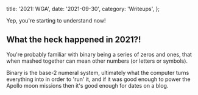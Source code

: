   title: '2021: WGA',
  date: '2021-09-30',
  category: 'Writeups',
};


<PostHero metadata={metadata} />

Yep, you're starting to understand now!

## What the heck happened in 2021?!

You're probably familiar with binary being a series of zeros and ones, that
when mashed together can mean other numbers (or letters or symbols).

Binary is the base-2 numeral system, ultimately what the computer turns
everything into in order to 'run' it, and if it was good enough to power the
Apollo moon missions then it's good enough for dates on a blog.
